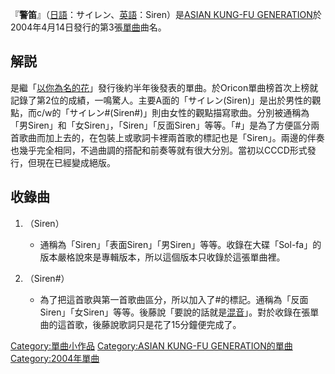 {{Infobox song
| name       = 警笛
| type       = [[單曲|單曲]]
| artist     = [[ASIAN_KUNG-FU_GENERATION|ASIAN KUNG-FU GENERATION]]
| released   = 2004年4月14日
| cover      = Siren_CD_Cover.jpg
| genre      = [[日本搖滾樂|日本搖滾樂]]
| label      = {{tsl|ja|Ki/oon Records|}}
| chart_position = *最高2位（[[Oricon|Oricon]]）
| prev_title = [[以你為名的花|以你為名的花]]
| prev_year  = 2003
| next_title = [[Loop&Loop|Loop&Loop]]
| next_year  = 2004
}}
{{Japanese|japanese=サイレン|romaji=Sairen}}

『'''警笛'''』（[[日語|日語]]：サイレン、[[英語|英語]]：Siren）是[[ASIAN_KUNG-FU_GENERATION|ASIAN KUNG-FU GENERATION]]於2004年4月14日發行的第3張[[單曲|單曲]]曲名。

== 解説 ==
是繼「[[以你為名的花|以你為名的花]]」發行後約半年後發表的單曲。於Oricon單曲榜首次上榜就記錄了第2位的成績，一鳴驚人。主要A面的「サイレン(Siren)」是出於男性的觀點，而c/w的「サイレン#(Siren#)」則由女性的觀點描寫歌曲。分別被通稱為「男Siren」和「女Siren」，「Siren」「反面Siren」等等。「#」是為了方便區分兩首歌曲而加上去的，在包裝上或歌詞卡裡兩首歌的標記也是「Siren」。兩邊的伴奏也幾乎完全相同，不過曲調的搭配和前奏等就有很大分別。當初以CCCD形式發行，但現在已經變成絕版。

== 收錄曲 ==
# {{lang|ja|サイレン}}（Siren） 
#* 通稱為「Siren」「表面Siren」「男Siren」等等。收錄在大碟「Sol-fa」的版本嚴格說來是專輯版本，所以這個版本只收錄於這張單曲裡。 
# {{lang|ja|サイレン#}}（Siren#）
#* 為了把這首歌與第一首歌曲區分，所以加入了#的標記。通稱為「反面Siren」「女Siren」等等。後藤說「要說的話就是[[混音|混音]]」。對於收錄在張單曲的這首歌，後藤說歌詞只是花了15分鐘便完成了。

{{ASIAN KUNG-FU GENERATION}}
{{Single-stub|Sairen}}

[[Category:單曲小作品|Category:單曲小作品]]
[[Category:ASIAN_KUNG-FU_GENERATION的單曲|Category:ASIAN KUNG-FU GENERATION的單曲]]
[[Category:2004年單曲|Category:2004年單曲]]